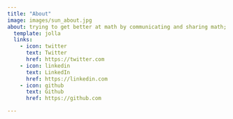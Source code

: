 ```yaml
---
title: "About"
image: images/sun_about.jpg
about: trying to get better at math by communicating and sharing math; feel free to question, criticize and improvize this page
  template: jolla
  links:
    - icon: twitter
      text: Twitter
      href: https://twitter.com
    - icon: linkedin
      text: LinkedIn
      href: https://linkedin.com
    - icon: github
      text: Github
      href: https://github.com

---
```


